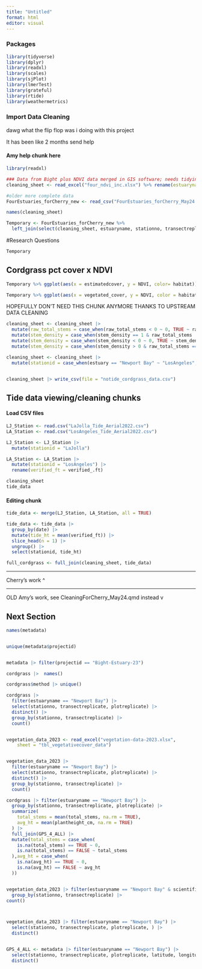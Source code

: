 ```yaml
---
title: "Untitled"
format: html
editor: visual
---
```


### Packages

```r
library(tidyverse)
library(dplyr)
library(readxl)
library(scales)
library(sjPlot)
library(lmerTest)
library(grateful)
library(rtide)
library(weathermetrics)
```

### Import Data Cleaning

dawg what the flip flop was i doing with this project

It has been like 2 months send help

#### Amy help chunk here

```r
library(readxl)

### Data from Bight plus NDVI data merged in GIS software; needs tidying maybe
cleaning_sheet <- read_excel("four_ndvi_inc.xlsx") %>% rename(estuaryname = estuary)

#older more complete data
FourEstuaries_forCherry_new <- read_csv("FourEstuaries_forCherry_May24.csv") 

names(cleaning_sheet)

Temporary <- FourEstuaries_forCherry_new %>% 
  left_join(select(cleaning_sheet, estuaryname, stationno, transectreplicate, plotreplicate, NDVI))
```

#Research Questions

```r
Temporary
```

## Cordgrass pct cover x NDVI

```r
Temporary %>% ggplot(aes(x = estimatedcover, y = NDVI, color= habitat)) + geom_point()
```

```r
Temporary %>% ggplot(aes(x = vegetated_cover, y = NDVI, color = habitat)) + geom_point()

```

HOPEFULLY DON'T NEED THIS CHUNK ANYMORE THANKS TO UPSTREAM DATA CLEANING

```r
cleaning_sheet <- cleaning_sheet |>
  mutate(raw_total_stems = case_when(raw_total_stems < 0 ~ 0, TRUE ~ raw_total_stems)) |>
  mutate(stem_density = case_when(stem_density == 1 & raw_total_stems != 1 ~ 0, TRUE ~ stem_density)) |> #
  mutate(stem_density = case_when(stem_density < 0 ~ 0, TRUE ~ stem_density)) |> # sets negative densities to 0
  mutate(stem_density = case_when(stem_density > 0 & raw_total_stems == 0 ~ 0, TRUE ~ stem_density)) #will set density records to 0 if stem total is 0

cleaning_sheet <- cleaning_sheet |>
  mutate(stationid = case_when(estuary == "Newport Bay" ~ "LosAngeles", TRUE ~ "LaJolla"))


cleaning_sheet |> write_csv(file = "notide_cordgrass_data.csv")
```

## Tide data viewing/cleaning chunks

#### Load CSV files

```r
LJ_Station <- read.csv("LaJolla_Tide_Aerial2022.csv")
LA_Station <- read.csv("LosAngeles_Tide_Aerial2022.csv")

LJ_Station <- LJ_Station |>
  mutate(stationid = "LaJolla")

LA_Station <- LA_Station |>
  mutate(stationid = "LosAngeles") |>
  rename(verified_ft = verified_.ft)
```

```r
cleaning_sheet
tide_data
```

#### Editing chunk

```r
tide_data <- merge(LJ_Station, LA_Station, all = TRUE)

tide_data <- tide_data |>
  group_by(date) |>
  mutate(tide_ht = mean(verified_ft)) |>
  slice_head(n = 1) |>
  ungroup() |>
  select(stationid, tide_ht)

full_cordgrass <- full_join(cleaning_sheet, tide_data)
```

------------------------------------------------------------------------

Cherry's work \^

------------------------------------------------------------------------

OLD Amy's work, see CleaningForCherry_May24.qmd instead v

## Next Section

```r
names(metadata)


unique(metadata$projectid)


metadata |> filter(projectid == "Bight-Estuary-23")
```

```r
cordgrass |>  names()

cordgrass$method |> unique()

cordgrass |> 
  filter(estuaryname == "Newport Bay") |> 
  select(stationno, transectreplicate, plotreplicate) |> 
  distinct() |> 
  group_by(stationno, transectreplicate) |> 
  count()


vegetation_data_2023 <- read_excel("vegetation-data-2023.xlsx", 
    sheet = "tbl_vegetativecover_data")



```

```r
vegetation_data_2023 |> 
  filter(estuaryname == "Newport Bay") |> 
  select(stationno, transectreplicate, plotreplicate) |> 
  distinct() |> 
  group_by(stationno, transectreplicate) |> 
  count()
```

```r
cordgrass |> filter(estuaryname == "Newport Bay") |> 
  group_by(stationno, transectreplicate, plotreplicate) |> 
  summarize(
    total_stems = mean(total_stems, na.rm = TRUE),
    avg_ht = mean(plantheight_cm, na.rm = TRUE)
  ) |> 
  full_join(GPS_4_ALL) |> 
  mutate(total_stems = case_when(
    is.na(total_stems) == TRUE ~ 0,
    is.na(total_stems) == FALSE ~ total_stems
  ),avg_ht = case_when(
    is.na(avg_ht) == TRUE ~ 0,
    is.na(avg_ht) == FALSE ~ avg_ht
  ))


vegetation_data_2023 |> filter(estuaryname == "Newport Bay" & scientificname == "Spartina foliosa" & live_dead == "Live") |> 
  group_by(stationno, transectreplicate) |> 
count()



vegetation_data_2023 |> filter(estuaryname == "Newport Bay") |> 
  select(stationno, transectreplicate, plotreplicate, ) |> 
  distinct()


GPS_4_ALL <- metadata |> filter(estuaryname == "Newport Bay") |> 
  select(stationno, transectreplicate, plotreplicate, latitude, longitude) |> 
  distinct()

```

